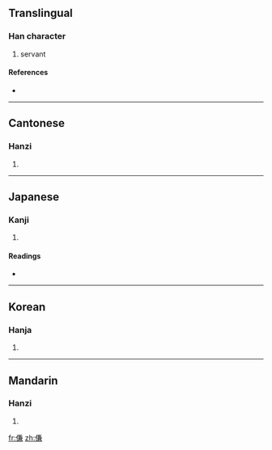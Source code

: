 ==Translingual==

===Han character===
{{Han char|rn=9|rad=人|as=10|sn=12|four=2823<sub>7</sub>|canj=人廿X金 (OTXC)}}

# servant

====References====
* {{Han ref|kx=0113.160|dkj=00962|dj=0241.060|hdz=10205.090|uh=5094|ud=20628|bh=D853|bd=55379}}

----

==Cantonese==

===Hanzi===
{{yue-hanzi|jyut=|y=him3}}

# {{defn|Cantonese}}

----

==Japanese==

===Kanji===
{{ja-kanji|grade=|rs=人10}}

# {{defn|Japanese}}

====Readings====
* {{ja-readings|on=[[けん]] (ken)|kun=[[したがう]] (shitagau), [[はべる]] (haberu), [[つかえる]] (tsukaeru)}}

----

==Korean==

===Hanja===
{{ko-hanja|hangeul=겸|rv=gyeom|mr=kyŏm}}

# {{defn|Korean}}

----

==Mandarin==

===Hanzi===
{{cmn-hanzi|pin=[[qiàn]] ([[qian4]])|wg=ch'ien<sup>4</sup>}}

# {{defn|Mandarin}}

[[fr:傔]]
[[zh:傔]]